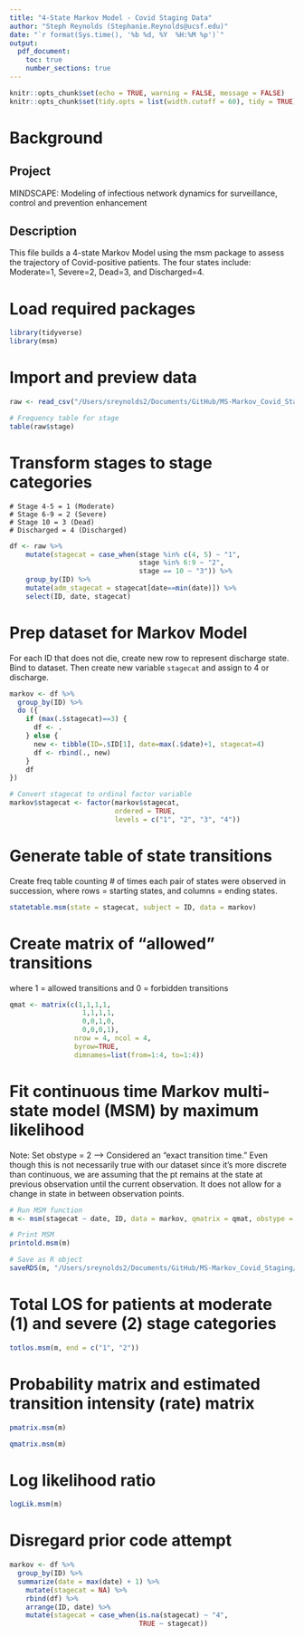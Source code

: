 ```yaml
---
title: "4-State Markov Model - Covid Staging Data"
author: "Steph Reynolds (Stephanie.Reynolds@ucsf.edu)"
date: "`r format(Sys.time(), '%b %d, %Y  %H:%M %p')`"
output:
  pdf_document:
    toc: true
    number_sections: true
---
```


```r
knitr::opts_chunk$set(echo = TRUE, warning = FALSE, message = FALSE)
knitr::opts_chunk$set(tidy.opts = list(width.cutoff = 60), tidy = TRUE)
```

# Background

## Project 
MINDSCAPE: Modeling of infectious network dynamics for surveillance, control and prevention enhancement

## Description
This file builds a 4-state Markov Model using the msm package to assess the trajectory of Covid-positive patients. The four states include: Moderate=1, Severe=2, Dead=3, and Discharged=4.

# Load required packages
```r
library(tidyverse)
library(msm)
```

# Import and preview data
```r
raw <- read_csv("/Users/sreynolds2/Documents/GitHub/MS-Markov_Covid_Staging/data/dm_stg_clean_11.08.21.csv")

# Frequency table for stage
table(raw$stage)
```

# Transform stages to stage categories

    # Stage 4-5 = 1 (Moderate)
    # Stage 6-9 = 2 (Severe)
    # Stage 10 = 3 (Dead)
    # Discharged = 4 (Discharged)
```r
df <- raw %>%
    mutate(stagecat = case_when(stage %in% c(4, 5) ~ "1",
                                stage %in% 6:9 ~ "2",
                                stage == 10 ~ "3")) %>% 
    group_by(ID) %>% 
    mutate(adm_stagecat = stagecat[date==min(date)]) %>% 
    select(ID, date, stagecat) 
```

# Prep dataset for Markov Model
For each ID that does not die, create new row to represent discharge state. Bind to dataset.
Then create new variable `stagecat` and assign to 4 or discharge. 
```r
markov <- df %>%
  group_by(ID) %>%
  do ({
    if (max(.$stagecat)==3) {
      df <- .
    } else {
      new <- tibble(ID=.$ID[1], date=max(.$date)+1, stagecat=4)
      df <- rbind(., new)
    }
    df
})

# Convert stagecat to ordinal factor variable
markov$stagecat <- factor(markov$stagecat, 
                          ordered = TRUE, 
                          levels = c("1", "2", "3", "4"))
```
    
# Generate table of state transitions
Create freq table counting # of times each pair of states were observed in succession, where rows = starting states, and columns = ending states.
```r
statetable.msm(state = stagecat, subject = ID, data = markov)
```

# Create matrix of "allowed" transitions
where 1 = allowed transitions and 0 = forbidden transitions 
```r
qmat <- matrix(c(1,1,1,1,
                  1,1,1,1,
                  0,0,1,0,
                  0,0,0,1),
                nrow = 4, ncol = 4,
                byrow=TRUE,
                dimnames=list(from=1:4, to=1:4))
```

# Fit continuous time Markov multi-state model (MSM) by maximum likelihood
Note: Set obstype = 2 --> Considered an "exact transition time." Even though this is not necessarily true with our dataset since it's more discrete than continuous, we are assuming that the pt remains at the state at previous observation until the current observation. It does not allow for a change in state in between observation points.
```r
# Run MSM function
m <- msm(stagecat ~ date, ID, data = markov, qmatrix = qmat, obstype = 2)

# Print MSM 
printold.msm(m)

# Save as R object
saveRDS(m, "/Users/sreynolds2/Documents/GitHub/MS-Markov_Covid_Staging/4-state_MM")
```

# Total LOS for patients at moderate (1) and severe (2) stage categories
```r
totlos.msm(m, end = c("1", "2"))
```

# Probability matrix and estimated transition intensity (rate) matrix
```r
pmatrix.msm(m)

qmatrix.msm(m)
```

# Log likelihood ratio
```r
logLik.msm(m)
```

# Disregard prior code attempt 
```r
markov <- df %>% 
  group_by(ID) %>% 
  summarize(date = max(date) + 1) %>%
    mutate(stagecat = NA) %>%
    rbind(df) %>%
    arrange(ID, date) %>%
    mutate(stagecat = case_when(is.na(stagecat) ~ "4",
                                TRUE ~ stagecat))
```


